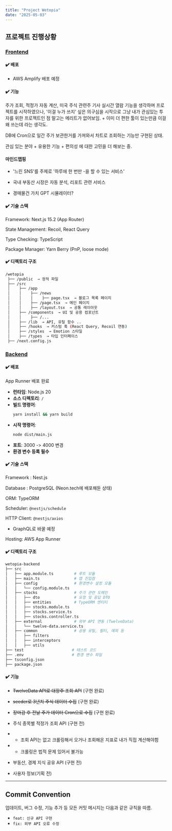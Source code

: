 ```yaml
---
title: "Project Wetopia"
date: "2025-05-03"
---
```


## 프로젝트 진행상황

### <u>Frontend</u>

#### ✔️ 배포

- AWS Amplify 배포 예정

#### ✔️ 기능

주가 조회, 적정가 자동 계산, 미국 주식 관련주 기사 실시간 열람 기능을 생각하며 프로젝트를 시작하였으나, '이걸 누가 쓰지' 싶은 의구심을 시작으로 그냥 내가 관심있는 투자를 위한 프로젝트인 점 말고는 메리트가 없어보임. + 이미 더 편한 툴이 있는만큼 이걸 왜 쓰는데 라는 생각도.

DB에 Cron으로 일간 주가 보관한거를 가져와서 차트로 조회하는 기능만 구현된 상태.

관심 있는 분야 + 유용한 기능 + 편의성 에 대한 고민을 더 해보는 중.

#### 마인드맵핑

- '느린 SNS'를 주제로 '하루에 한 번만 -을 할 수 있는 서비스'

- 국내 부동산 시장은 자동 분석, 리포트 관련 서비스

- 경매물건 가치 GPT 시뮬레이터?

#### ✔️ 기술 스택

Framework: Next.js 15.2 (App Router)

State Management: Recoil, React Query

Type Checking: TypeScript

Package Manager: Yarn Berry (PnP, loose mode)

#### ✔️ 디렉토리 구조

```bash
/wetopia
 ├── /public  → 정적 파일
 ├── /src
 │    ├── /app
 │    │    ├── /news
 │    │    │    ├── page.tsx  → 블로그 목록 페이지
 │    │    ├── /page.tsx  → 메인 페이지
 │    │    ├── /layout.tsx  → 공통 레이아웃
 │    ├── /components  → UI 및 공용 컴포넌트
 │    │    ├── /...
 │    ├── /lib  → API, 유틸 함수 ..
 │    ├── /hooks  → 커스텀 훅 (React Query, Recoil 연동)
 │    ├── /styles  → Emotion 스타일
 │    ├── /types  → 타입 인터페이스
 ├── /next.config.js
```

### <u>Backend</u>

#### ✔️ 배포

App Runner 배포 완료

- **런타임**: Node.js 20
- **소스 디렉토리**: `/`
- **빌드 명령어**:
  ```bash
  yarn install && yarn build
  ```
- **시작 명령어**:
  ```bash
  node dist/main.js
  ```
- **포트**: 3000 -> 4000 변경
- **환경 변수 등록 필수**

#### ✔️ 기술 스택

Framework : Nest.js

Database : PostgreSQL (Neon.tech에 배포해둔 상태)

ORM: TypeORM

Scheduler: `@nestjs/schedule`

HTTP Client: `@nestjs/axios`

- GraphQL로 바꿀 예정

Hosting: AWS App Runner

#### ✔️ 디렉토리 구조

```bash
wetopia-backend
├── src
│   ├── app.module.ts         # 루트 모듈
│   ├── main.ts               # 앱 진입점
│   ├── config                # 환경변수 설정 모듈
│   │   └── config.module.ts
│   ├── stocks                # 주가 관련 도메인
│   │   ├── dto               # 요청 및 응답 DTO
│   │   ├── entities          # TypeORM 엔티티
│   │   ├── stocks.module.ts
│   │   ├── stocks.service.ts
│   │   ├── stocks.controller.ts
│   ├── external              # 외부 API 연동 (TwelveData)
│   │   └── twelve-data.service.ts
│   ├── common                # 공용 유틸, 필터, 예외 등
│   │   ├── filters
│   │   ├── interceptors
│   │   ├── utils
├── test                     # 테스트 코드
├── .env                     # 환경 변수 파일
├── tsconfig.json
├── package.json
```

#### ✔️ 기능

- ~~TwelveData API로 대장주 조회 API~~ (구현 완료)

- ~~seeder로 3년치 주식 데이터 수집~~ (구현 완료)

- ~~장마감 후 전날 주가 데이터 Cron으로 수집~~ (구현 완료)

- 주식 종목별 적정가 조회 API (구현 전)

- - 조회 API는 없고 크롤링해서 오거나 조회해온 지표로 내가 직접 계산해야함

- - 크롤링은 법적 문제 있어서 불가능

- 부동산, 경제 지식 공유 API (구현 전)

- 사용자 정보(기획 전)

---

## Commit Convention

업데이트, 버그 수정, 기능 추가 등 모든 커밋 메시지는 다음과 같은 규칙을 따름.

- `feat: 신규 API 구현`
- `fix: 외부 API 오류 수정`
